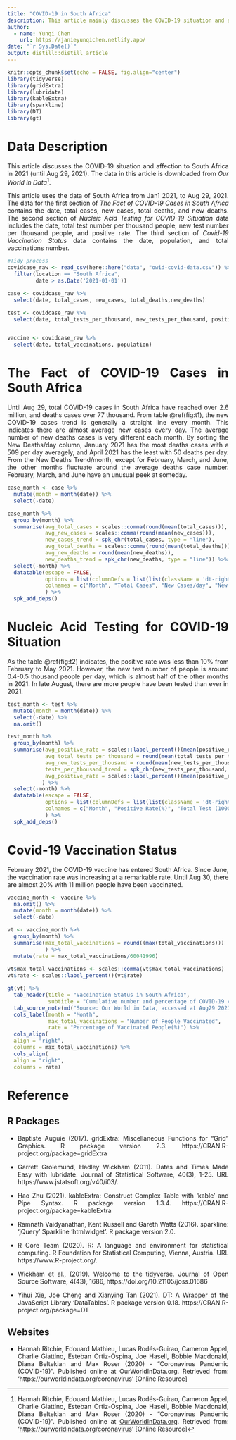 ```yaml
---
title: "COVID-19 in South Africa"
description: This article mainly discusses the COVID-19 situation and affection to South Africa in 2021 (until Aug 29, 2021).
author:
  - name: Yunqi Chen
    url: https://janieyunqichen.netlify.app/
date: "`r Sys.Date()`"
output: distill::distill_article
---
```


<style>
body {
text-align: justify}
</style>

```r
knitr::opts_chunk$set(echo = FALSE, fig.align="center")
library(tidyverse)
library(gridExtra)
library(lubridate)
library(kableExtra)
library(sparkline)
library(DT)
library(gt)
```

# Data Description

This article discusses the COVID-19 situation and affection to South Africa in 2021 (until Aug 29, 2021). The data in this article is downloaded from *Our World in Data*^[Hannah Ritchie, Edouard Mathieu, Lucas Rodés-Guirao, Cameron Appel, Charlie Giattino, Esteban Ortiz-Ospina, Joe Hasell, Bobbie Macdonald, Diana Beltekian and Max Roser (2020) - "Coronavirus Pandemic (COVID-19)". Published online at [OurWorldInData.org](http://ourworldindata.org/). Retrieved from: '[https://ourworldindata.org/coronavirus](https://ourworldindata.org/coronavirus)' [Online Resource]].

This article uses the data of South Africa from Jan1 2021, to Aug 29, 2021. The data for the first section of *The Fact of COVID-19 Cases in South Africa* contains the date, total cases, new cases, total deaths, and new deaths. The second section of *Nucleic Acid Testing for COVID-19 Situation* data includes the date, total test number per thousand people, new test number per thousand people, and positive rate. The third section of *Covid-19 Vaccination Status* data contains the date, population, and total vaccinations number.

```r
#Tidy process
covidcase_raw <- read_csv(here::here("data", "owid-covid-data.csv")) %>% 
  filter(location == "South Africa",
         date > as.Date('2021-01-01'))

case <- covidcase_raw %>% 
  select(date, total_cases, new_cases, total_deaths,new_deaths)

test <- covidcase_raw %>% 
  select(date, total_tests_per_thousand, new_tests_per_thousand, positive_rate)


vaccine <- covidcase_raw %>% 
  select(date, total_vaccinations, population)
```

# The Fact of COVID-19 Cases in South Africa

Until Aug 29, total COVID-19 cases in South Africa have reached over 2.6 million, and deaths cases over 77 thousand. From table \@ref(fig:t1), the new COVID-19 cases trend is generally a straight line every month. This indicates there are almost average new cases every day. The average number of new deaths cases is very different each month. By sorting the New Deaths/day column, January 2021 has the most deaths cases with a 509 per day averagely, and April 2021 has the least with 50 deaths per day. From the New Deaths Trend/month, except for February, March, and June, the other months fluctuate around the average deaths case number. February, March, and June have an unusual peek at someday.

```r
case_month <- case %>% 
  mutate(month = month(date)) %>% 
  select(-date)

case_month %>% 
  group_by(month) %>% 
  summarise(avg_total_cases = scales::comma(round(mean(total_cases))),
            avg_new_cases = scales::comma(round(mean(new_cases))),
            new_cases_trend = spk_chr(total_cases, type = "line"),
            avg_total_deaths = scales::comma(round(mean(total_deaths))),
            avg_new_deaths = round(mean(new_deaths)),
            new_deaths_trend = spk_chr(new_deaths, type = "line")) %>% 
  select(-month) %>% 
  datatable(escape = FALSE, 
            options = list(columnDefs = list(list(className = 'dt-right', targets = 0:4))),
            colnames = c("Month", "Total Cases", "New Cases/day", "New Cases Trend/month","Total Deaths", "New Deaths/day", "New Deaths Trend/month")
            ) %>%
  spk_add_deps()
```

# Nucleic Acid Testing for COVID-19 Situation

As the table \@ref(fig:t2) indicates, the positive rate was less than 10% from February to May 2021. However, the new test number of people is around 0.4-0.5 thousand people per day, which is almost half of the other months in 2021. In late August, there are more people have been tested than ever in 2021.

```r
test_month <- test %>% 
  mutate(month = month(date)) %>% 
  select(-date) %>% 
  na.omit()

test_month %>% 
  group_by(month) %>% 
  summarise(avg_positive_rate = scales::label_percent()(mean(positive_rate)),
            avg_total_tests_per_thousand = round(mean(total_tests_per_thousand)),
            avg_new_tests_per_thousand = round(mean(new_tests_per_thousand),2),
            tests_per_thousand_trend = spk_chr(new_tests_per_thousand, type = "line"),
            avg_positive_rate = scales::label_percent()(mean(positive_rate))
           ) %>% 
  select(-month) %>% 
  datatable(escape = FALSE, 
            options = list(columnDefs = list(list(className = 'dt-right', targets = 0:4))),
            colnames = c("Month", "Positive Rate(%)", "Total Test (1000 ppl)", "New Test (1000 ppl/day)", "New Test Trend/month")
            ) %>%
  spk_add_deps()
```

# Covid-19 Vaccination Status

February 2021, the COVID-19 vaccine has entered South Africa. Since June, the vaccination rate was increasing at a remarkable rate. Until Aug 30, there are almost 20% with 11 million people have been vaccinated.

```r
vaccine_month <- vaccine %>% 
  na.omit() %>% 
  mutate(month = month(date)) %>% 
  select(-date)

vt <- vaccine_month %>% 
  group_by(month) %>% 
  summarise(max_total_vaccinations = round((max(total_vaccinations)))
            ) %>% 
  mutate(rate = max_total_vaccinations/60041996)
  
vt$max_total_vaccinations <- scales::comma(vt$max_total_vaccinations)
vt$rate <- scales::label_percent()(vt$rate)

gt(vt) %>% 
  tab_header(title = "Vaccination Status in South Africa",
             subtitle = "Cumulative number and percentage of COVID-19 vaccination in South Africa from February to August.") %>% 
  tab_source_note(md("Source: Our World in Data, accessed at Aug29 2021")) %>% 
  cols_label(month = "Month",
             max_total_vaccinations = "Number of People Vaccinated",
             rate = "Percentage of Vaccinated People(%)") %>% 
  cols_align(
  align = "right",
  columns = max_total_vaccinations) %>% 
  cols_align(
  align = "right",
  columns = rate)
```






# Reference

## R Packages
- Baptiste Auguie (2017). gridExtra: Miscellaneous Functions for "Grid" Graphics. R
  package version 2.3. https://CRAN.R-project.org/package=gridExtra

- Garrett Grolemund, Hadley Wickham (2011). Dates and Times Made Easy with
  lubridate. Journal of Statistical Software, 40(3), 1-25. URL
  https://www.jstatsoft.org/v40/i03/.
  
- Hao Zhu (2021). kableExtra: Construct Complex Table with 'kable' and Pipe Syntax.
  R package version 1.3.4. https://CRAN.R-project.org/package=kableExtra

- Ramnath Vaidyanathan, Kent Russell and Gareth Watts (2016). sparkline: 'jQuery' Sparkline
  'htmlwidget'. R package version 2.0.

- R Core Team (2020). R: A language and environment for statistical computing. R
  Foundation for Statistical Computing, Vienna, Austria. URL
  https://www.R-project.org/.
  
- Wickham et al., (2019). Welcome to the tidyverse. Journal of Open Source
  Software, 4(43), 1686, https://doi.org/10.21105/joss.01686

- Yihui Xie, Joe Cheng and Xianying Tan (2021). DT: A Wrapper of the JavaScript Library
  'DataTables'. R package version 0.18. https://CRAN.R-project.org/package=DT

## Websites

- Hannah Ritchie, Edouard Mathieu, Lucas Rodés-Guirao, Cameron Appel, Charlie Giattino, Esteban Ortiz-Ospina, Joe Hasell, Bobbie Macdonald, Diana Beltekian and Max Roser (2020) - "Coronavirus Pandemic (COVID-19)". Published online at OurWorldInData.org. Retrieved from: 'https://ourworldindata.org/coronavirus' [Online Resource]
